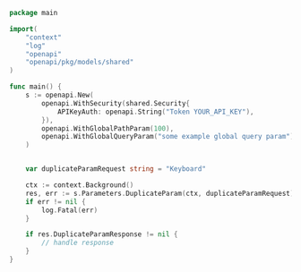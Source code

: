 ```go showLineNumbers copy filename="Duplicate Param usage example"
package main

import(
	"context"
	"log"
	"openapi"
	"openapi/pkg/models/shared"
)

func main() {
    s := openapi.New(
        openapi.WithSecurity(shared.Security{
            APIKeyAuth: openapi.String("Token YOUR_API_KEY"),
        }),
        openapi.WithGlobalPathParam(100),
        openapi.WithGlobalQueryParam("some example global query param"),
    )


    var duplicateParamRequest string = "Keyboard"

    ctx := context.Background()
    res, err := s.Parameters.DuplicateParam(ctx, duplicateParamRequest)
    if err != nil {
        log.Fatal(err)
    }

    if res.DuplicateParamResponse != nil {
        // handle response
    }
}
```
